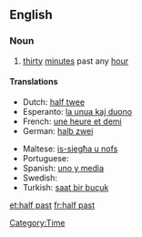 ==English==

===Noun===
{{en-noun|-}}

# [[thirty]] [[minute]]s past any [[hour]]

====Translations====
{{trans-top|half past the hour}}
* Dutch: [[half twee]]
* Esperanto: [[la unua kaj duono]]
* French: [[une heure et demi]]
* German: [[halb zwei]]
{{trans-mid}}
* Maltese: [[is-siegħa u nofs]]
* Portuguese: {{t|pt|uma e meia}}
* Spanish: [[uno y media]]
* Swedish: {{t|sv|halv två}}
* Turkish: [[saat bir buçuk]]
{{trans-bottom}}

[[Category:Time]]
[[et:half past]]
[[fr:half past]]